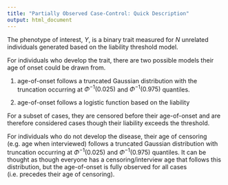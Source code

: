 ```yaml
---
title: "Partially Observed Case-Control: Quick Description"
output: html_document
---
```


The phenotype of interest, $Y$, is a binary trait measured for $N$ unrelated individuals generated based on the liability threshold model. 

For individuals who develop the trait, there are two possible models their age of onset could be drawn from.

1. age-of-onset follows a truncated Gaussian distribution with the truncation occurring at $\Phi^{-1}(0.025)$ and $\Phi^{-1}(0.975)$ quantiles.

2. age-of-onset follows a logistic function based on the liability


For a subset of cases, they are censored before their age-of-onset and are therefore considered cases though their liability exceeds the threshold.

For individuals who do not develop the disease, their age of censoring (e.g. age when interviewed) follows a truncated Gaussian distribution with truncation occurring at $\Phi^{-1}(0.025)$ and $\Phi^{-1}(0.975)$ quantiles. It can be thought as though everyone has a censoring/interview age that follows this distribution, but the age-of-onset is fully observed for all cases (i.e. precedes their age of censoring).